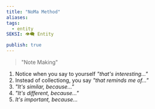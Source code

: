 ```yaml
---
title: "NoMa Method"
aliases: 
tags:
  - entity
SEKSI: 👁️‍🗨️ Entity

publish: true
---
```




> "Note Making"

1. Notice when you say to yourself *"that's interesting..."*
2. Instead of collectiong, you say *"that reminds me of..."*
3. *"It's similar, because..."*
4. *"It's different, because..."*
5. *It's important, because...*
